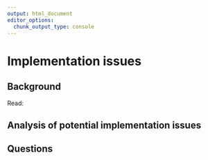 ```yaml
---
output: html_document
editor_options:
  chunk_output_type: console
---
```


# Implementation issues

## Background

Read: 


## Analysis of potential implementation issues


## Questions

